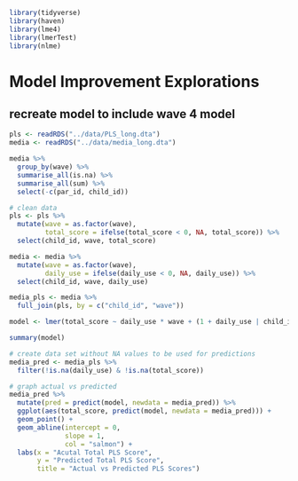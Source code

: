 ```r
library(tidyverse)
library(haven)
library(lme4)
library(lmerTest)
library(nlme)
```


# Model Improvement Explorations

## recreate model to include wave 4 model
```r
pls <- readRDS("../data/PLS_long.dta")
media <- readRDS("../data/media_long.dta")

media %>%
  group_by(wave) %>%
  summarise_all(is.na) %>%
  summarise_all(sum) %>%
  select(-c(par_id, child_id))

# clean data
pls <- pls %>% 
  mutate(wave = as.factor(wave),
         total_score = ifelse(total_score < 0, NA, total_score)) %>% 
  select(child_id, wave, total_score)

media <- media %>% 
  mutate(wave = as.factor(wave),
         daily_use = ifelse(daily_use < 0, NA, daily_use)) %>% 
  select(child_id, wave, daily_use)

media_pls <- media %>%
  full_join(pls, by = c("child_id", "wave"))

model <- lmer(total_score ~ daily_use * wave + (1 + daily_use | child_id), data = media_pls)

summary(model)

# create data set without NA values to be used for predictions
media_pred <- media_pls %>%
  filter(!is.na(daily_use) & !is.na(total_score))

# graph actual vs predicted
media_pred %>%
  mutate(pred = predict(model, newdata = media_pred)) %>%
  ggplot(aes(total_score, predict(model, newdata = media_pred))) +
  geom_point() +
  geom_abline(intercept = 0,
              slope = 1,
              col = "salmon") +
  labs(x = "Acutal Total PLS Score",
       y = "Predicted Total PLS Score",
       title = "Actual vs Predicted PLS Scores")

```
